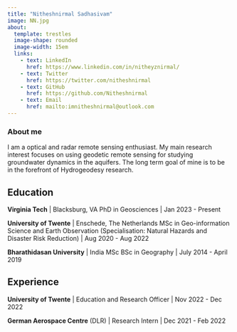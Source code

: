 ```yaml
---
title: "Nitheshnirmal Sadhasivam"
image: NN.jpg
about: 
  template: trestles
  image-shape: rounded
  image-width: 15em
  links:
    - text: LinkedIn
      href: https://www.linkedin.com/in/nitheyznirmal/
    - text: Twitter
      href: https://twitter.com/nitheshnirmal
    - text: GitHub
      href: https://github.com/Nitheshnirmal
    - text: Email
      href: mailto:imnitheshnirmal@outlook.com
---
```


### About me

::: {#hero-heading}
I am a optical and radar remote sensing enthusiast. My main research interest focuses on using geodetic remote sensing for studying groundwater dynamics in the aquifers. The long term goal of mine is to be in the forefront of Hydrogeodesy research.

## Education

**Virginia Tech** \| Blacksburg, VA PhD in Geosciences \| Jan 2023 - Present

**University of Twente** \| Enschede, The Netherlands MSc in Geo-information Science and Earth Observation (Specialisation: Natural Hazards and Disaster Risk Reduction) \| Aug 2020 - Aug 2022

**Bharathidasan University** \| India MSc BSc in Geography \| July 2014 - April 2019

## Experience

**University of Twente** \| Education and Research Officer \| Nov 2022 - Dec 2022

**German Aerospace Centre** (DLR) \| Research Intern \| Dec 2021 - Feb 2022
:::
